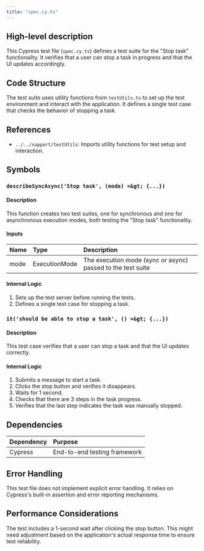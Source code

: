 ```yaml
---
title: "spec.cy.ts"
---
```


## High-level description
This Cypress test file (`spec.cy.ts`) defines a test suite for the "Stop task" functionality. It verifies that a user can stop a task in progress and that the UI updates accordingly.

## Code Structure
The test suite uses utility functions from `testUtils.ts` to set up the test environment and interact with the application. It defines a single test case that checks the behavior of stopping a task.

## References
- `../../support/testUtils`: Imports utility functions for test setup and interaction.

## Symbols

### `describeSyncAsync('Stop task', (mode) =&gt; {...})`
#### Description
This function creates two test suites, one for synchronous and one for asynchronous execution modes, both testing the "Stop task" functionality.

#### Inputs
| Name | Type | Description |
|:-----|:-----|:------------|
| mode | ExecutionMode | The execution mode (sync or async) passed to the test suite |

#### Internal Logic
1. Sets up the test server before running the tests.
2. Defines a single test case for stopping a task.

### `it('should be able to stop a task', () =&gt; {...})`
#### Description
This test case verifies that a user can stop a task and that the UI updates correctly.

#### Internal Logic
1. Submits a message to start a task.
2. Clicks the stop button and verifies it disappears.
3. Waits for 1 second.
4. Checks that there are 3 steps in the task progress.
5. Verifies that the last step indicates the task was manually stopped.

## Dependencies
| Dependency | Purpose |
|:-----------|:--------|
| Cypress | End-to-end testing framework |

## Error Handling
This test file does not implement explicit error handling. It relies on Cypress's built-in assertion and error reporting mechanisms.

## Performance Considerations
The test includes a 1-second wait after clicking the stop button. This might need adjustment based on the application's actual response time to ensure test reliability.